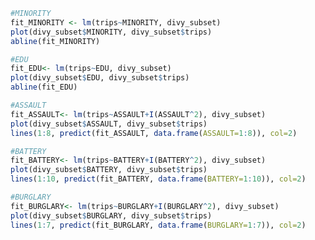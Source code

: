 ```r
#MINORITY
fit_MINORITY <- lm(trips~MINORITY, divy_subset)
plot(divy_subset$MINORITY, divy_subset$trips)
abline(fit_MINORITY)
```
```r
#EDU
fit_EDU<- lm(trips~EDU, divy_subset)
plot(divy_subset$EDU, divy_subset$trips)
abline(fit_EDU)
```
```r
#ASSAULT
fit_ASSAULT<- lm(trips~ASSAULT+I(ASSAULT^2), divy_subset)
plot(divy_subset$ASSAULT, divy_subset$trips)
lines(1:8, predict(fit_ASSAULT, data.frame(ASSAULT=1:8)), col=2)
```
```r
#BATTERY
fit_BATTERY<- lm(trips~BATTERY+I(BATTERY^2), divy_subset)
plot(divy_subset$BATTERY, divy_subset$trips)
lines(1:10, predict(fit_BATTERY, data.frame(BATTERY=1:10)), col=2)
```
```r
#BURGLARY
fit_BURGLARY<- lm(trips~BURGLARY+I(BURGLARY^2), divy_subset)
plot(divy_subset$BURGLARY, divy_subset$trips)
lines(1:7, predict(fit_BURGLARY, data.frame(BURGLARY=1:7)), col=2)
```

